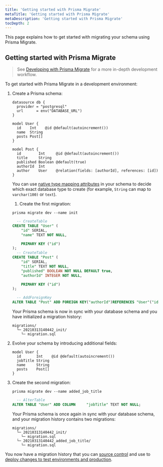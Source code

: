 ```yaml
---
title: 'Getting started with Prisma Migrate'
metaTitle: 'Getting started with Prisma Migrate'
metaDescription: 'Getting started with Prisma Migrate'
tocDepth: 2
---
```


<TopBlock>

This page explains how to get started with migrating your schema using Prisma Migrate.

</TopBlock>

## Getting started with Prisma Migrate

> See [Developing with Prisma Migrate](/guides/database/developing-with-prisma-migrate) <span class="guide"></span> for a more in-depth development workflow.

To get started with Prisma Migrate in a development environment:

1.  Create a Prisma schema:

    ```prisma file=schema.prisma
    datasource db {
      provider = "postgresql"
      url      = env("DATABASE_URL")
    }
    
    model User {
      id    Int    @id @default(autoincrement())
      name  String
      posts Post[]
    }
    
    model Post {
      id        Int     @id @default(autoincrement())
      title     String
      published Boolean @default(true)
      authorId  Int
      author    User    @relation(fields: [authorId], references: [id])
    }
    ```

    <Tip>

    You can use [native type mapping attributes](supported-types-and-db-features#mapping-fields-to-a-specific-native-type) in your schema to decide which exact database type to create (for example, `String` can map to `varchar(100)` or `text`).

    </Tip>

    <!-- prettier-ignore-start -->

    1.  Create the first migration:

    <CodeWithResult showText="Show migration SQL" hideText="Hide migration SQL">

    <cmd>

    ```terminal
    prisma migrate dev --name init
    ```

    </cmd>

    <cmdResult>

    ```sql no-copy
      -- CreateTable
    CREATE TABLE "User" (
        "id" SERIAL,
        "name" TEXT NOT NULL,

        PRIMARY KEY ("id")
    );
      -- CreateTable
    CREATE TABLE "Post" (
        "id" SERIAL,
        "title" TEXT NOT NULL,
        "published" BOOLEAN NOT NULL DEFAULT true,
        "authorId" INTEGER NOT NULL,

        PRIMARY KEY ("id")
    );

      -- AddForeignKey
    ALTER TABLE "Post" ADD FOREIGN KEY("authorId")REFERENCES "User"("id") ON DELETE CASCADE ON UPDATE CASCADE;
    ```

    </cmdResult>

    </CodeWithResult>

    Your Prisma schema is now in sync with your database schema and you have initialized a migration history:

    ```
    migrations/
      └─ 20210313140442_init/
        └─ migration.sql
    ```

1.  Evolve your schema by introducing additional fields:

    ```prisma highlight=3;add
    model User {
      id       Int    @id @default(autoincrement())
      jobTitle String
      name     String
      posts    Post[]
    }
    ```

1.  Create the second migration:

    <CodeWithResult showText="Show migration SQL" hideText="Hide migration SQL">

    <cmd>

    ```terminal
    prisma migrate dev --name added_job_title
    ```

    </cmd>

    <cmdResult>

    ```sql no-copy
      -- AlterTable
    ALTER TABLE "User" ADD COLUMN     "jobTitle" TEXT NOT NULL;
    ```

    </cmdResult>

    </CodeWithResult>

    Your Prisma schema is once again in sync with your database schema, and your migration history contains two migrations:

    ```
    migrations/
      └─ 20210313140442_init/
        └─ migration.sql
      └─ 20210313140442_added_job_title/
        └─ migration.sql
    ```

<!-- prettier-ignore-end -->

You now have a migration history that you can [source control](#source-controlling-the-migration-history) and use to [deploy changes to test environments and production](#production-and-testing-environments).
